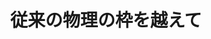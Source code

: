 ﻿---
title: "従来の物理の枠を越えて"
category: "理学院"
vol: 45
interviewee: "西森 秀稔 "
url: ""
tags: ["物理","力学","力","画像","種"]
pdf: "45-2.pdf"
career: ""
preface: "ここ西森ではスピングラスという一種の複雑な状態を統計力学を用いて研究している。またこのように複雑な系を扱う統計力学の手法を用いて、画像修復に取り組んでいる。さらに、西森教授の研究方針について伺った。"
---
